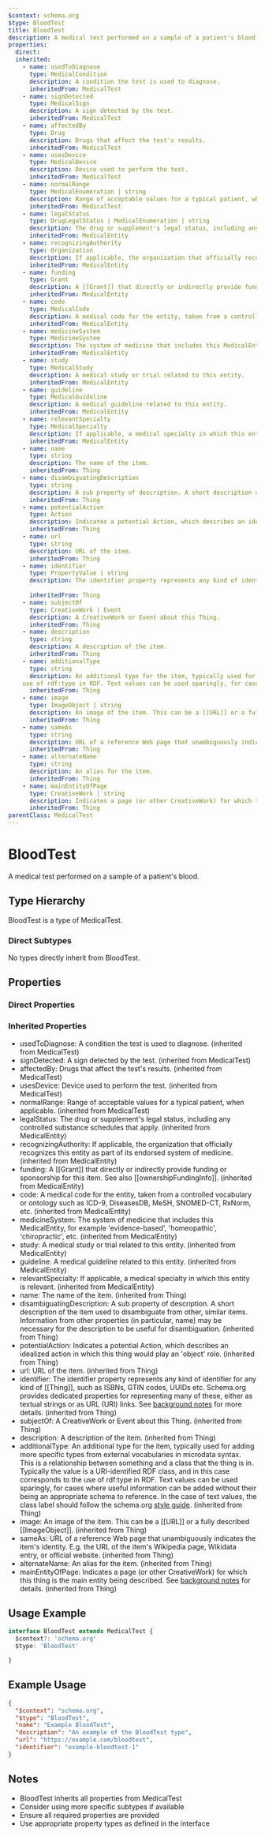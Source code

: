 ```yaml
---
$context: schema.org
$type: BloodTest
title: BloodTest
description: A medical test performed on a sample of a patient's blood.
properties:
  direct:
  inherited:
    - name: usedToDiagnose
      type: MedicalCondition
      description: A condition the test is used to diagnose.
      inheritedFrom: MedicalTest
    - name: signDetected
      type: MedicalSign
      description: A sign detected by the test.
      inheritedFrom: MedicalTest
    - name: affectedBy
      type: Drug
      description: Drugs that affect the test's results.
      inheritedFrom: MedicalTest
    - name: usesDevice
      type: MedicalDevice
      description: Device used to perform the test.
      inheritedFrom: MedicalTest
    - name: normalRange
      type: MedicalEnumeration | string
      description: Range of acceptable values for a typical patient, when applicable.
      inheritedFrom: MedicalTest
    - name: legalStatus
      type: DrugLegalStatus | MedicalEnumeration | string
      description: The drug or supplement's legal status, including any controlled substance schedules that apply.
      inheritedFrom: MedicalEntity
    - name: recognizingAuthority
      type: Organization
      description: If applicable, the organization that officially recognizes this entity as part of its endorsed system of medicine.
      inheritedFrom: MedicalEntity
    - name: funding
      type: Grant
      description: A [[Grant]] that directly or indirectly provide funding or sponsorship for this item. See also [[ownershipFundingInfo]].
      inheritedFrom: MedicalEntity
    - name: code
      type: MedicalCode
      description: A medical code for the entity, taken from a controlled vocabulary or ontology such as ICD-9, DiseasesDB, MeSH, SNOMED-CT, RxNorm, etc.
      inheritedFrom: MedicalEntity
    - name: medicineSystem
      type: MedicineSystem
      description: The system of medicine that includes this MedicalEntity, for example 'evidence-based', 'homeopathic', 'chiropractic', etc.
      inheritedFrom: MedicalEntity
    - name: study
      type: MedicalStudy
      description: A medical study or trial related to this entity.
      inheritedFrom: MedicalEntity
    - name: guideline
      type: MedicalGuideline
      description: A medical guideline related to this entity.
      inheritedFrom: MedicalEntity
    - name: relevantSpecialty
      type: MedicalSpecialty
      description: If applicable, a medical specialty in which this entity is relevant.
      inheritedFrom: MedicalEntity
    - name: name
      type: string
      description: The name of the item.
      inheritedFrom: Thing
    - name: disambiguatingDescription
      type: string
      description: A sub property of description. A short description of the item used to disambiguate from other, similar items. Information from other properties (in particular, name) may be necessary for the description to be useful for disambiguation.
      inheritedFrom: Thing
    - name: potentialAction
      type: Action
      description: Indicates a potential Action, which describes an idealized action in which this thing would play an 'object' role.
      inheritedFrom: Thing
    - name: url
      type: string
      description: URL of the item.
      inheritedFrom: Thing
    - name: identifier
      type: PropertyValue | string
      description: The identifier property represents any kind of identifier for any kind of [[Thing]], such as ISBNs, GTIN codes, UUIDs etc. Schema.org provides dedicated properties for representing many of these, either as textual strings or as URL (URI) links. See [background notes](/docs/datamodel.html#identifierBg) for more details.
        
      inheritedFrom: Thing
    - name: subjectOf
      type: CreativeWork | Event
      description: A CreativeWork or Event about this Thing.
      inheritedFrom: Thing
    - name: description
      type: string
      description: A description of the item.
      inheritedFrom: Thing
    - name: additionalType
      type: string
      description: An additional type for the item, typically used for adding more specific types from external vocabularies in microdata syntax. This is a relationship between something and a class that the thing is in. Typically the value is a URI-identified RDF class, and in this case corresponds to the
    use of rdf:type in RDF. Text values can be used sparingly, for cases where useful information can be added without their being an appropriate schema to reference. In the case of text values, the class label should follow the schema.org <a href="https://schema.org/docs/styleguide.html">style guide</a>.
      inheritedFrom: Thing
    - name: image
      type: ImageObject | string
      description: An image of the item. This can be a [[URL]] or a fully described [[ImageObject]].
      inheritedFrom: Thing
    - name: sameAs
      type: string
      description: URL of a reference Web page that unambiguously indicates the item's identity. E.g. the URL of the item's Wikipedia page, Wikidata entry, or official website.
      inheritedFrom: Thing
    - name: alternateName
      type: string
      description: An alias for the item.
      inheritedFrom: Thing
    - name: mainEntityOfPage
      type: CreativeWork | string
      description: Indicates a page (or other CreativeWork) for which this thing is the main entity being described. See [background notes](/docs/datamodel.html#mainEntityBackground) for details.
      inheritedFrom: Thing
parentClass: MedicalTest
---
```

# BloodTest

A medical test performed on a sample of a patient's blood.

## Type Hierarchy

BloodTest is a type of MedicalTest.

### Direct Subtypes

No types directly inherit from BloodTest.

## Properties

### Direct Properties



### Inherited Properties

- usedToDiagnose: A condition the test is used to diagnose. (inherited from MedicalTest)
- signDetected: A sign detected by the test. (inherited from MedicalTest)
- affectedBy: Drugs that affect the test's results. (inherited from MedicalTest)
- usesDevice: Device used to perform the test. (inherited from MedicalTest)
- normalRange: Range of acceptable values for a typical patient, when applicable. (inherited from MedicalTest)
- legalStatus: The drug or supplement's legal status, including any controlled substance schedules that apply. (inherited from MedicalEntity)
- recognizingAuthority: If applicable, the organization that officially recognizes this entity as part of its endorsed system of medicine. (inherited from MedicalEntity)
- funding: A [[Grant]] that directly or indirectly provide funding or sponsorship for this item. See also [[ownershipFundingInfo]]. (inherited from MedicalEntity)
- code: A medical code for the entity, taken from a controlled vocabulary or ontology such as ICD-9, DiseasesDB, MeSH, SNOMED-CT, RxNorm, etc. (inherited from MedicalEntity)
- medicineSystem: The system of medicine that includes this MedicalEntity, for example 'evidence-based', 'homeopathic', 'chiropractic', etc. (inherited from MedicalEntity)
- study: A medical study or trial related to this entity. (inherited from MedicalEntity)
- guideline: A medical guideline related to this entity. (inherited from MedicalEntity)
- relevantSpecialty: If applicable, a medical specialty in which this entity is relevant. (inherited from MedicalEntity)
- name: The name of the item. (inherited from Thing)
- disambiguatingDescription: A sub property of description. A short description of the item used to disambiguate from other, similar items. Information from other properties (in particular, name) may be necessary for the description to be useful for disambiguation. (inherited from Thing)
- potentialAction: Indicates a potential Action, which describes an idealized action in which this thing would play an 'object' role. (inherited from Thing)
- url: URL of the item. (inherited from Thing)
- identifier: The identifier property represents any kind of identifier for any kind of [[Thing]], such as ISBNs, GTIN codes, UUIDs etc. Schema.org provides dedicated properties for representing many of these, either as textual strings or as URL (URI) links. See [background notes](/docs/datamodel.html#identifierBg) for more details.
         (inherited from Thing)
- subjectOf: A CreativeWork or Event about this Thing. (inherited from Thing)
- description: A description of the item. (inherited from Thing)
- additionalType: An additional type for the item, typically used for adding more specific types from external vocabularies in microdata syntax. This is a relationship between something and a class that the thing is in. Typically the value is a URI-identified RDF class, and in this case corresponds to the
    use of rdf:type in RDF. Text values can be used sparingly, for cases where useful information can be added without their being an appropriate schema to reference. In the case of text values, the class label should follow the schema.org <a href="https://schema.org/docs/styleguide.html">style guide</a>. (inherited from Thing)
- image: An image of the item. This can be a [[URL]] or a fully described [[ImageObject]]. (inherited from Thing)
- sameAs: URL of a reference Web page that unambiguously indicates the item's identity. E.g. the URL of the item's Wikipedia page, Wikidata entry, or official website. (inherited from Thing)
- alternateName: An alias for the item. (inherited from Thing)
- mainEntityOfPage: Indicates a page (or other CreativeWork) for which this thing is the main entity being described. See [background notes](/docs/datamodel.html#mainEntityBackground) for details. (inherited from Thing)

## Usage Example

```typescript
interface BloodTest extends MedicalTest {
  $context?: 'schema.org'
  $type: 'BloodTest'

}
```

## Example Usage

```json
{
  "$context": "schema.org",
  "$type": "BloodTest",
  "name": "Example BloodTest",
  "description": "An example of the BloodTest type",
  "url": "https://example.com/bloodtest",
  "identifier": "example-bloodtest-1"
}
```

## Notes

- BloodTest inherits all properties from MedicalTest
- Consider using more specific subtypes if available
- Ensure all required properties are provided
- Use appropriate property types as defined in the interface